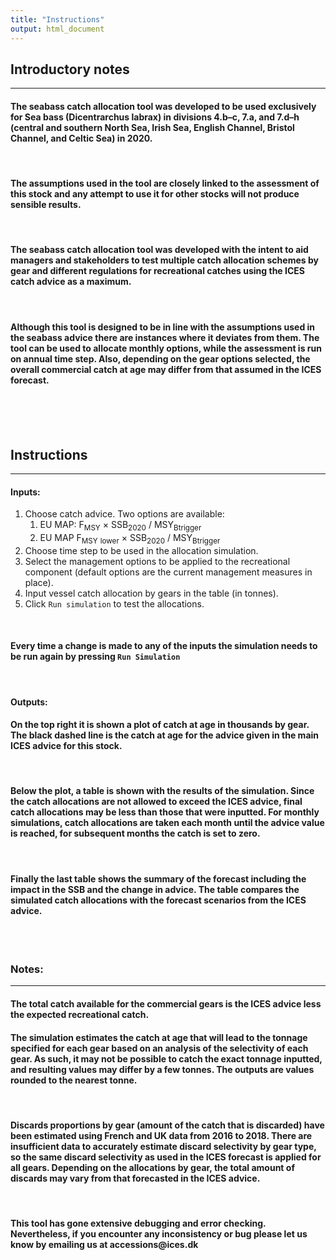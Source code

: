 ```yaml
---
title: "Instructions"
output: html_document
---
```



## Introductory notes  
***


#### The seabass catch allocation tool was developed to be used **exclusively** for Sea bass (Dicentrarchus labrax) in divisions 4.b–c, 7.a, and 7.d–h (central and southern North Sea, Irish Sea, English Channel, Bristol Channel, and Celtic Sea) in 2020.  

<br> 

#### The assumptions used in the tool are closely linked to the assessment of this stock and any attempt to use it for other stocks will not produce sensible results.  

<br> 

#### The seabass catch allocation tool was developed with the intent to aid managers and stakeholders to test multiple catch allocation schemes by gear and different regulations for recreational catches using the ICES catch advice as a maximum.  

<br> 

#### Although this tool is designed to be in line with the assumptions used in the seabass advice there are instances where it deviates from them. The tool can be used to allocate monthly options, while the assessment is run on annual time step. Also, depending on the gear options selected, the overall commercial catch at age may differ from that assumed in the ICES forecast.  

<br>  
<br>

## Instructions  
***

#### **Inputs:**  


 1. Choose catch advice. Two options are available:
    1. EU MAP: F~MSY~ × SSB~2020~ / MSY~Btrigger~
    1. EU MAP F~MSY~ ~lower~ × SSB~2020~ / MSY~Btrigger~
 2. Choose time step to be used in the allocation simulation.
 3. Select the management options to be applied to the recreational component (default options are the current management measures in place).
 4. Input vessel catch allocation by gears in the table (in tonnes).
 5. Click `Run simulation` to test the allocations.

<br> 

#### Every time a change is made to any of the inputs the simulation needs to be run again by pressing `Run Simulation`  

<br> 

#### **Outputs:** 


#### On the top right it is shown a plot of catch at age in thousands by gear. The black dashed line is the catch at age for the advice given in the main ICES advice for this stock.  

<br> 

#### Below the plot, a table is shown with the results of the simulation. Since the catch allocations are not allowed to exceed the ICES advice, final catch allocations may be less than those that were inputted. For monthly simulations, catch allocations are taken each month until the advice value is reached, for subsequent months the catch is set to zero.  

<br> 

#### Finally the last table shows the summary of the forecast including the impact in the SSB and the change in advice.  The table compares the simulated catch allocations with the forecast scenarios from the ICES advice.  

<br> 
<br> 

### **Notes:**  
*** 

#### The total catch available for the commercial gears is the ICES advice less the expected recreational catch.  


#### The simulation estimates the catch at age that will lead to the tonnage specified for each gear based on an analysis of the selectivity of each gear. As such, it may not be possible to catch the exact tonnage inputted, and resulting values may differ by a few tonnes. The outputs are values rounded to the nearest tonne. 

<br>

#### Discards proportions by gear (amount of the catch that is discarded) have been estimated using French and UK data from 2016 to 2018. There are insufficient data to accurately estimate discard selectivity by gear type, so the same discard selectivity as used in the ICES forecast is applied for all gears. Depending on the allocations by gear, the total amount of discards may vary from that forecasted in the ICES advice.  

<br> 

#### This tool has gone extensive debugging and error checking. Nevertheless, if you encounter any inconsistency or bug please let us know by emailing us at accessions@ices.dk
<br> 
<br> 

